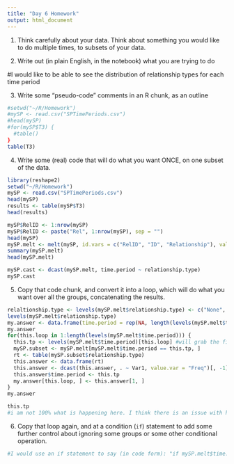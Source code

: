 ```yaml
---
title: "Day 6 Homework"
output: html_document
---
```


1. Think carefully about your data.  Think about something you would like to do multiple times, to subsets of your data. 

2. Write out (in plain English, in the notebook) what you are trying to do

#I would like to be able to see the distribution of relationship types for each time period

3. Write some "pseudo-code" comments in an R chunk, as an outline

```r
#setwd("~/R/Homework")
#mySP <- read.csv("SPTimePeriods.csv")
#head(mySP)
#for(mySP$T3) {
  #table()
}
table(T3)

```

4. Write some (real) code that will do what you want ONCE, on one subset of the data.

```r
library(reshape2)
setwd("~/R/Homework")
mySP <- read.csv("SPTimePeriods.csv")
head(mySP)
results <- table(mySP$T3)
head(results)

mySP$RelID <- 1:nrow(mySP)
mySP$RelID <- paste("Rel", 1:nrow(mySP), sep = "")
head(mySP)
mySP.melt <- melt(mySP, id.vars = c("RelID", "ID", "Relationship"), value.name = "relationship.type", variable.name = "time.period")
summary(mySP.melt)
head(mySP.melt)

mySP.cast <- dcast(mySP.melt, time.period ~ relationship.type)
mySP.cast


```

5. Copy that code chunk, and convert it into a loop, which will do what you want over all the groups, concatenating the results.

```r

relaltionship.type <- levels(mySP.melt$relationship.type) <- c("None", "Business", "Criminal", "Family", "Financial", "Law", "Rival", "Murder", "Other", "Informant", "Friend")
levels(mySP.melt$relationship.type)
my.answer <- data.frame(time.period = rep(NA, length(levels(mySP.melt$time.period))), None = NA, Business = NA, Crimnal = NA, Family = NA, Financial = NA, Law = NA, Rival = NA, Murder = NA, Other = NA, Informant = NA, Friend = NA)
my.answer
for(this.loop in 1:length(levels(mySP.melt$time.period))) {
  this.tp <- levels(mySP.melt$time.period)[this.loop] #will grab the first value of the levels
  mySP.subset <- mySP.melt[mySP.melt$time.period == this.tp, ]
  rt <- table(mySP.subset$relationship.type)
  this.answer <- data.frame(rt)
  this.answer <- dcast(this.answer, . ~ Var1, value.var = "Freq")[, -1]
  this.answer$time.period <- this.tp
  my.answer[this.loop, ] <- this.answer[1, ]
}
my.answer

this.tp
#i am not 100% what is happening here. I think there is an issue with how I am assigning results and this.vector, so basically everything from this.vector down in the code. I am unclear when I am supposed to be usng the variable that identifies the value to be run through the loop (T0, T1, T2 etc. from time.period), and the other variable that it should be compared to in order for the table to generate (1,2,3, from relatinship.type.
```

6. Copy that loop again, and at a condition (`if`) statement to add some further control about ignoring some groups or some other conditional operation.

```r
#I would use an if statement to say (in code form): "if mySP.melt$time.period == (insert time period T0, T1, T2, ..., T12), then create a table of the relationship.types for that value"

```
